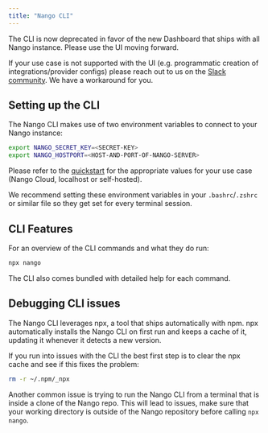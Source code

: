 ```yaml
---
title: "Nango CLI"
---
```


<Warning>
The CLI is now deprecated in favor of the new Dashboard that ships with all Nango instance. Please use the UI moving forward.

If your use case is not supported with the UI (e.g. programmatic creation of
integrations/provider configs) please reach out to us on the
[Slack community](https://www.nango.dev/slack). We have a workaround for you.

</Warning>

## Setting up the CLI[](#setting-up-the-cli "Direct link to Setting up the CLI")

The Nango CLI makes use of two environment variables to connect to your Nango
instance:

```bash
export NANGO_SECRET_KEY=<SECRET-KEY>
export NANGO_HOSTPORT=<HOST-AND-PORT-OF-NANGO-SERVER>
```

Please refer to the [quickstart](/quickstart) for the appropriate values for
your use case (Nango Cloud, localhost or self-hosted).

We recommend setting these environment variables in your `.bashrc`/`.zshrc` or
similar file so they get set for every terminal session.

## CLI Features[](#cli-features "Direct link to CLI Features")

For an overview of the CLI commands and what they do run:

```bash
npx nango
```

The CLI also comes bundled with detailed help for each command.

## Debugging CLI issues[](#debugging-cli-issues "Direct link to Debugging CLI issues")

The Nango CLI leverages npx, a tool that ships automatically with npm. npx
automatically installs the Nango CLI on first run and keeps a cache of it,
updating it whenever it detects a new version.

If you run into issues with the CLI the best first step is to clear the npx
cache and see if this fixes the problem:

```bash
rm -r ~/.npm/_npx
```

Another common issue is trying to run the Nango CLI from a terminal that is
inside a clone of the Nango repo. This will lead to issues, make sure that your
working directory is outside of the Nango repository before calling `npx nango`.
